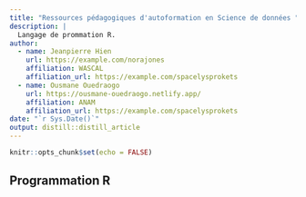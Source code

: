 ```yaml
---
title: "Ressources pédagogiques d'autoformation en Science de données "
description: |
  Langage de prommation R.
author:
  - name: Jeanpierre Hien 
    url: https://example.com/norajones
    affiliation: WASCAL
    affiliation_url: https://example.com/spacelysprokets
  - name: Ousmane Ouedraogo
    url: https://ousmane-ouedraogo.netlify.app/
    affiliation: ANAM
    affiliation_url: https://example.com/spacelysprokets
date: "`r Sys.Date()`"
output: distill::distill_article
---
```


```r
knitr::opts_chunk$set(echo = FALSE)
```

## Programmation R

## 
